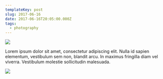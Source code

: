 ```yaml
---
templateKey: post
slug: 2017-06-16
date: 2017-06-16T20:05:00.000Z
tags:
  - photography
---
```

![](../../static/assets/20170616-IMG_4146.jpg)

Lorem ipsum dolor sit amet, consectetur adipiscing elit. Nulla id sapien elementum, vestibulum sem non, blandit arcu. In maximus fringilla diam vel viverra. Vestibulum molestie sollicitudin malesuada.

![](../../static/assets/20170616-IMG_4160.jpg)